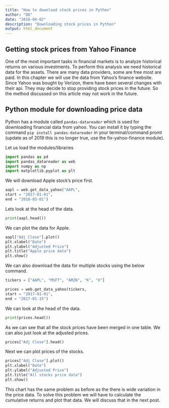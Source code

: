 ```yaml
---
title: "How to download stock prices in Python"
author: "DD"
date: "2018-04-02"
description: "Downloading stock prices in Python"
output: html_document
---
```


## Getting stock prices from Yahoo Finance


One of the most important tasks in financial markets is to analyze historical returns on various investments. To perform this analysis we need historical data for the assets. There are many data providers, some are free most are paid. In this chapter we will use the data from Yahoo's finance website. Since Yahoo was bought by Verizon, there have been several changes with their api. They may decide to stop providing stock prices in the future. So the method discussed on this article may not work in the future.

## Python module for downloading price data

Python has a module called `pandas-datareader` which is used for downloading financial data from yahoo. You can install it by typing the command `pip install pandas-datareader` in your terminal/command promt (update as of 2019 this is no longer true, use the fix-yahoo-finance module).

Let us load the modules/libraries

```python

import pandas as pd
import pandas_datareader as web
import numpy as np
import matplotlib.pyplot as plt

```

We will download Apple stock's price first.

```python

aapl = web.get_data_yahoo("AAPL",
start = "2017-01-01",
end = "2018-03-01")

```

Lets look at the head of the data.

```python

print(aapl.head())

```

We can plot the data for Apple.

```python

aapl["Adj Close"].plot()
plt.xlabel("Date")
plt.ylabel("Adjusted Price")
plt.title("Apple price data")
plt.show()

```

We can also download the data for multiple stocks using the below command.

```python

tickers = ["AAPL", "MSFT", "AMZN", "K", "O"]

prices = web.get_data_yahoo(tickers,
start = "2017-01-01",
end = "2017-01-15")

```

We can look at the head of the data.

```python

print(prices.head())

```

As we can see that all the stock prices have been merged in one table. We can also just look at the adjusted prices.

```python

prices["Adj Close"].head()

```

Next we can plot prices of the stocks.

```python

prices["Adj Close"].plot()
plt.xlabel("Date")
plt.ylabel("Adjusted Price")
plt.title("All stocks price data")
plt.show()


```

This chart has the same problem as before as the there is wide variation in the price data. To solve this problem we will have to calculate the cumulative returns and plot that data. We will discuss that in the next post.




